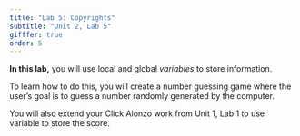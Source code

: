 ```yaml
---
title: "Lab 5: Copyrights"
subtitle: "Unit 2, Lab 5"
gifffer: true
order: 5
---
```


::: learn

**In this lab,** you will use local and global <em>variables</em> to store information. 

To learn how to do this, you will create a number guessing game where the user's goal is to guess a number randomly generated by the computer.

You will also extend your Click Alonzo work from Unit 1, Lab 1 to use variable to store the score.

:::



